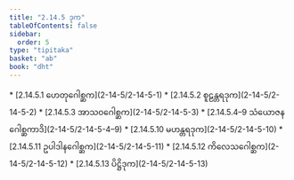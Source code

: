 ```yaml
---
title: "2.14.5 ဒုက"
tableOfContents: false
sidebar:
  order: 5
type: "tipitaka"
basket: "ab"
book: "dht"
---
```



<DynamicBreadcrumb />



<TableOfContents book="dht" section="2.14.5">
* [2.14.5.1 ဟေတုဂေါစ္ဆက](2-14-5/2-14-5-1)
* [2.14.5.2 စူဠန္တရဒုက](2-14-5/2-14-5-2)
* [2.14.5.3 အာသဝဂေါစ္ဆက](2-14-5/2-14-5-3)
* [2.14.5.4–9 သံယောဇနဂေါစ္ဆကာဒိ](2-14-5/2-14-5-4–9)
* [2.14.5.10 မဟန္တရဒုက](2-14-5/2-14-5-10)
* [2.14.5.11 ဥပါဒါနဂေါစ္ဆက](2-14-5/2-14-5-11)
* [2.14.5.12 ကိလေသဂေါစ္ဆက](2-14-5/2-14-5-12)
* [2.14.5.13 ပိဋ္ဌိဒုက](2-14-5/2-14-5-13)
</TableOfContents>